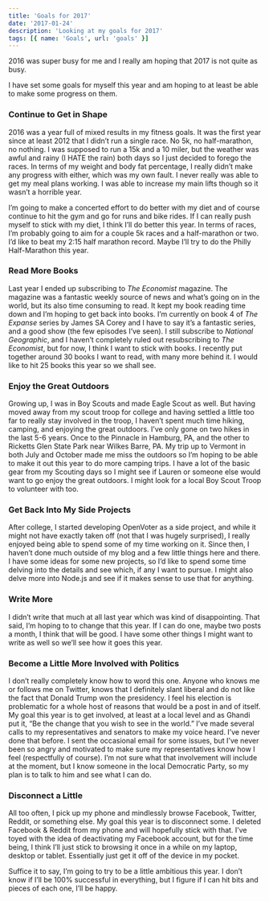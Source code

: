 ```yaml
---
title: 'Goals for 2017'
date: '2017-01-24'
description: 'Looking at my goals for 2017'
tags: [{ name: 'Goals', url: 'goals' }]
---
```


2016 was super busy for me and I really am hoping that 2017 is not quite as busy.

I have set some goals for myself this year and am hoping to at least be able to make some progress on them.

### Continue to Get in Shape

2016 was a year full of mixed results in my fitness goals. It was the first year since at least 2012 that I didn’t run a single race. No 5k, no half-marathon, no nothing. I was supposed to run a 15k and a 10 miler, but the weather was awful and rainy (I HATE the rain) both days so I just decided to forego the races. In terms of my weight and body fat percentage, I really didn’t make any progress with either, which was my own fault. I never really was able to get my meal plans working. I was able to increase my main lifts though so it wasn’t a horrible year.

I’m going to make a concerted effort to do better with my diet and of course continue to hit the gym and go for runs and bike rides. If I can really push myself to stick with my diet, I think I’ll do better this year. In terms of races, I’m probably going to aim for a couple 5k races and a half-marathon or two. I’d like to beat my 2:15 half marathon record. Maybe I’ll try to do the Philly Half-Marathon this year.

### Read More Books

Last year I ended up subscribing to <em>The Economist</em> magazine. The magazine was a fantastic weekly source of news and what’s going on in the world, but its also time consuming to read. It kept my book reading time down and I’m hoping to get back into books. I’m currently on book 4 of <em>The Expanse</em> series by James SA Corey and I have to say it’s a fantastic series, and a good show (the few episodes I’ve seen). I still subscribe to <em>National Geographic</em>, and I haven’t completely ruled out resubscribing to <em>The Economist</em>, but for now, I think I want to stick with books. I recently put together around 30 books I want to read, with many more behind it. I would like to hit 25 books this year so we shall see.

### Enjoy the Great Outdoors

Growing up, I was in Boy Scouts and made Eagle Scout as well. But having moved away from my scout troop for college and having settled a little too far to really stay involved in the troop, I haven’t spent much time hiking, camping, and enjoying the great outdoors. I’ve only gone on two hikes in the last 5-6 years. Once to the Pinnacle in Hamburg, PA, and the other to Ricketts Glen State Park near Wilkes Barre, PA. My trip up to Vermont in both July and October made me miss the outdoors so I’m hoping to be able to make it out this year to do more camping trips. I have a lot of the basic gear from my Scouting days so I might see if Lauren or someone else would want to go enjoy the great outdoors. I might look for a local Boy Scout Troop to volunteer with too.

### Get Back Into My Side Projects

After college, I started developing OpenVoter as a side project, and while it might not have exactly taken off (not that I was hugely surprised), I really enjoyed being able to spend some of my time working on it. Since then, I haven’t done much outside of my blog and a few little things here and there. I have some ideas for some new projects, so I’d like to spend some time delving into the details and see which, if any I want to pursue. I might also delve more into Node.js and see if it makes sense to use that for anything.

### Write More

I didn’t write that much at all last year which was kind of disappointing. That said, I’m hoping to to change that this year. If I can do one, maybe two posts a month, I think that will be good. I have some other things I might want to write as well so we’ll see how it goes this year.

### Become a Little More Involved with Politics

I don’t really completely know how to word this one. Anyone who knows me or follows me on Twitter, knows that I definitely slant liberal and do not like the fact that Donald Trump won the presidency. I feel his election is problematic for a whole host of reasons that would be a post in and of itself. My goal this year is to get involved, at least at a local level and as Ghandi put it, “Be the change that you wish to see in the world.” I’ve made several calls to my representatives and senators to make my voice heard. I’ve never done that before. I sent the occasional email for some issues, but I’ve never been so angry and motivated to make sure my representatives know how I feel (respectfully of course). I’m not sure what that involvement will include at the moment, but I know someone in the local Democratic Party, so my plan is to talk to him and see what I can do.

### Disconnect a Little

All too often, I pick up my phone and mindlessly browse Facebook, Twitter, Reddit, or something else. My goal this year is to disconnect some. I deleted Facebook & Reddit from my phone and will hopefully stick with that. I’ve toyed with the idea of deactivating my Facebook account, but for the time being, I think I’ll just stick to browsing it once in a while on my laptop, desktop or tablet. Essentially just get it off of the device in my pocket.

Suffice it to say, I’m going to try to be a little ambitious this year. I don’t know if I’ll be 100% successful in everything, but I figure if I can hit bits and pieces of each one, I’ll be happy.

